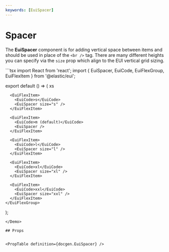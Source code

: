 ```yaml
---
keywords: [EuiSpacer]
---
```


# Spacer

The **EuiSpacer** component is for adding vertical space between items and should be used in place of the `<br />` tag. There are many different heights you can specify via the `size` prop which align to the EUI vertical grid sizing.


<Demo previewWrapper={SpacerPreviewWrapper}>
  ```tsx
  import React from 'react';
  import { EuiSpacer, EuiCode, EuiFlexGroup, EuiFlexItem } from '@elastic/eui';

  export default () => (
    <EuiFlexGroup>
      <EuiFlexItem>
        <EuiCode>xs</EuiCode>
        <EuiSpacer size="xs" />
      </EuiFlexItem>

      <EuiFlexItem>
        <EuiCode>s</EuiCode>
        <EuiSpacer size="s" />
      </EuiFlexItem>

      <EuiFlexItem>
        <EuiCode>m (default)</EuiCode>
        <EuiSpacer />
      </EuiFlexItem>

      <EuiFlexItem>
        <EuiCode>l</EuiCode>
        <EuiSpacer size="l" />
      </EuiFlexItem>

      <EuiFlexItem>
        <EuiCode>xl</EuiCode>
        <EuiSpacer size="xl" />
      </EuiFlexItem>

      <EuiFlexItem>
        <EuiCode>xxl</EuiCode>
        <EuiSpacer size="xxl" />
      </EuiFlexItem>
    </EuiFlexGroup>
  );
  ```
</Demo>

## Props


<PropTable definition={docgen.EuiSpacer} />
